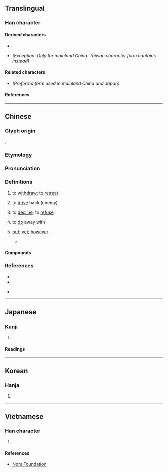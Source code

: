 {{also|却|郤|㕁}}
{{character info}}
==Translingual==
{{ja-forms|[[却]]|[[却]]|卻}}

===Han character===
{{Han char|rn=26|rad=卩|as=07|sn=9|four=87620|canj=CRSL|ids=⿰谷卩(GHTKV),⿰𧮫卩(J)}}

====Derived characters====
* {{l|mul|[[𠊬]], [[𠶸]], [[𢔱]], [[𢜭]], [[腳]], [[𦃁]], [[𧍕]], [[𨍖]], [[𤷽]]}}
* {{l|mul|[[㮝]]}} ''(Exception: Only for mainland China. Taiwan character form contains {{l|mul|郤}} instead)''

====Related characters====
* {{l|mul|[[却]]}} ''(Preferred form used in mainland China and Japan)''

====References====
{{Han ref|kx=0159.280|dkj=02867|dj=0365.110|hdz=10317.020|uh=537B}}

----

==Chinese==
{{zh-forms|s=却|t2=却|alt=㕁,𨚫,郤,⿰厺卩,⿰谷卪,⿰⿱八𢀛阝}}

===Glyph origin===
{{Han etym}}
{{Han compound|𧮫|卩|ls=psc|c1=p|c2=s}}.

===Etymology===
{{rfe|zh}}

===Pronunciation===
{{zh-pron
|m=què
|m-s=quo2
|c=koek3
|c-t=kiak2
|g=qioh6
|h=pfs=khiok;gd=kiog5
|j=qieh4/qyeh4
|j_note=qieh4 - vernacular; qyeh4 - literary
|mb=kiŏ̤
|md=kiók
|mn=xm,qz,tw:khiok/zz:khiak/twv:khioh
|mn-t=kiag4
|w=4qiaq
|x=qio6
|mc=y
|oc=y
|ma=y
|cat=v,con
}}

===Definitions===
{{zh-hanzi}}

# to [[withdraw]]; to [[retreat]]
#: {{zh-x|退卻|to retreat}}
# {{lb|zh|literary}} to [[drive]] back (enemy)
#: {{zh-x|卻敵|to drive back an enemy}}
# to [[decline]]; to [[refuse]]
#: {{zh-x|推卻|to decline}}
# {{lb|zh|particle placed after monosyllabic verbs}} to [[do]] away with
#: {{zh-x|忘卻|to forget}}
#: {{zh-x|了卻|to end}}
# {{lb|zh|only sentence-medially}} [[but]]; [[yet]]; [[however]]
#: {{zh-x|簡單 卻 有效 的 方法|simple yet effective way}}
#: {{zh-x|我 喜歡 你，卻 不敢 表達。|I love you, '''but''' I do not have the courage to express it.}}
#* {{zh-x|經過 三 天 三 夜 @5 次 大 手術，^杜 ^富-國 從 死亡線 上 被 救 了 回來，但 卻 永遠 地{de} 失去 了 雙手 和 雙眼。|After 5 major surgeries in three days, Du Fuguo was saved from the verge of death, but '''yet''' had permanently lost his arms and eyes.|ref={{cite-journal|zh|author={{lang|zh|程煥}}|date=13 Aug 2021|newspaper={{w|People's Daily}}|page=4|title={{lang|zh|“排雷英战士”杜富国——永不停下奋斗的脚步事}}}}}}

====Compounds====
{{zh-der|卻纔|卻老|卻略|卻少|卻又|冷卻|卻後|卻不道|卻病|冷卻器|卻是|前卻|免卻|忘卻|卻扇|卻之不恭|卻月|剗卻|卻說|卻不|失卻|卻病延年|卻待|卻行|了卻|卻立|卻步|瞞卻|推卻|擺袖卻金|拚卻|盛情難卻|拒卻|杜門卻掃|望而卻步|拋卻|省卻|拼卻|辭卻|趑趄卻顧|閉關卻掃|謝卻|退卻|除卻|闔門卻掃|閉門卻掃|輕水冷卻|烏魯卻勒}}

===References===
* {{R:twedu|A00457}}
* {{R:yue:Hanzi}}
* {{qualifier|Min Nan}} {{thcwd|4718}}

{{zh-cat|Elementary}}

----

==Japanese==

===Kanji===
{{ja-kanji|grade=|rs=卩07}} <!-- Note: Not stated as kyūjitai form of 却 in 2010 Jōyō Kanji -->

# {{alt form|ja|却||[[instead]]; on the [[contrary]]}}

====Readings====
{{ja-readings
|on=きゃく
|kun=しりぞく, しりぞける, かえって
}}

----

==Korean==

===Hanja===
{{ko-hanja|각}}

# {{rfdef|ko|sort=卩07}}

----

==Vietnamese==

===Han character===
{{vi-readings|reading=[[khước]]|rs=卩07}}

# {{rfdef|vi|sort=卩07}}

====References====
* [http://nomfoundation.org/common/nom_details.php?codepoint=537B Nom Foundation]